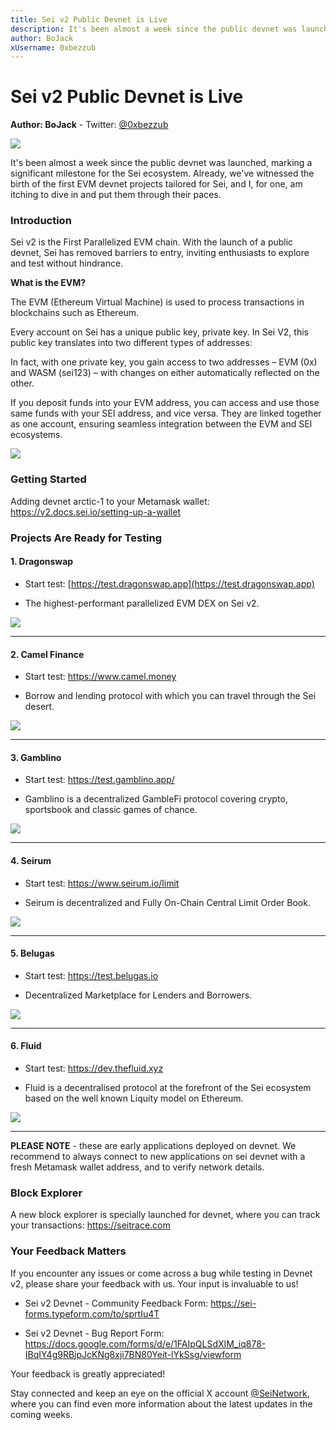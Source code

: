 ```yaml
---
title: Sei v2 Public Devnet is Live
description: It's been almost a week since the public devnet was launched, marking a significant milestone for the Sei ecosystem. Already, we've witnessed the birth of the first EVM devnet projects tailored for Sei, and we're ready to dive in and put them through their paces.
author: BoJack
xUsername: 0xbezzub
---
```


# Sei v2 Public Devnet is Live
**Author: BoJack**
    -   Twitter:  [@0xbezzub](https://twitter.com/0xbezzub)

![](https://lh7-us.googleusercontent.com/fbZKvGUSDa80lcBuLTzg2JOS2PPiZYvAYacyuJR8nwoRjRevQEE4Cb38Lp2CGnNILZHp-3I2la7DV8PHAmM4pWB0bDsOTl4RVF8ilLhSwLMxiNQ3uztUOXcHHn8cz2CLUixMSyjHXO2fZhgEnuBh3xU)

  

It's been almost a week since the public devnet was launched, marking a significant milestone for the Sei ecosystem. Already, we've witnessed the birth of the first EVM devnet projects tailored for Sei, and I, for one, am itching to dive in and put them through their paces.

  

### Introduction

  

Sei v2 is the First Parallelized EVM chain. With the launch of a public devnet, Sei has removed barriers to entry, inviting enthusiasts to explore and test without hindrance.

  

**What is the EVM?**

  

The EVM (Ethereum Virtual Machine) is used to process transactions in blockchains such as Ethereum.

  

Every account on Sei has a unique public key, private key. In Sei V2, this public key translates into two different types of addresses:

In fact, with one private key, you gain access to two addresses – EVM (0x) and WASM (sei123) – with changes on either automatically reflected on the other.

If you deposit funds into your EVM address, you can access and use those same funds with your SEI address, and vice versa. They are linked together as one account, ensuring seamless integration between the EVM and SEI ecosystems.

![](https://lh7-us.googleusercontent.com/8Vqvs9fYMsHKyf810E01jjnDxFhbnGAaYvmbSiyWsVGXcaiUZUsiuFpy1MykY01LFCwaLOoGnfHUGqaWRGKcB2N4SbVM9TOb3FQ_toO1CAfPsG8GMpNUMtC18WwbJIPJ3ponuuit041RS_uP12Ax3Tw)

  

### Getting Started  
  

Adding devnet arctic-1 to your Metamask wallet: https://v2.docs.sei.io/setting-up-a-wallet

  

### Projects Are Ready for Testing

  

#### 1. Dragonswap

-   Start test: [https://test.dragonswap.app](https://test.dragonswap.app)
    

  

-   The highest-performant parallelized EVM DEX on Sei v2.
    

![](https://lh7-us.googleusercontent.com/MzN8ktDIB3iKlrqF_a07H3qX_ZmGiu-IZzMy54isbRj-sOTw11-Ljbj-JdL0Dphk1gnDIPSxDtakUVT2_abeu-N2VFwZyFqKZQcnyJBvuyqTHguZA7Wzo13F04qOm9WlL-2NpBBYQugjD5AO4Vz9hXU)

***

#### 2. Camel Finance

  

-   Start test: https://www.camel.money
    

  

-   Borrow and lending protocol with which you can travel through the Sei desert.
    

![](https://lh7-us.googleusercontent.com/X8peUexp7ZxFfH0VCwove8Wj0NvcOe47fIg-r9dUaG2bUn_h_tehlmh1EtjQu0evNsPXZcXXejsIrtGKP_WFeT_fz4mZnxoEfdJSI3Gg8UFwiHcTRrd5MyNfFloX59BScZfn8Orw5_R3ftWoOLgldQU)

***

#### 3. Gamblino

  

-   Start test: https://test.gamblino.app/
    

  

-   Gamblino is a decentralized GambleFi protocol covering crypto, sportsbook and classic games of chance.
    

![](https://lh7-us.googleusercontent.com/OD-jERZO7qbMXLUGnV9eBE57rzF8FnNaIteDPueUmAi78aukkgxKQYALz81NguAZjcngHQNAy4XnzDS58-Nw5ixSyg7pupFbrlsEQvh3sGNDkSLUUwPZ49rxZJKTJtUKt7lY6A9M7iLrc6K9r9jL0r0)

***

#### 4. Seirum

  

-   Start test: https://www.seirum.io/limit
    

  

-   Seirum is decentralized and Fully On-Chain Central Limit Order Book.
    

![](https://lh7-us.googleusercontent.com/wEn1_kliGRfRRaMRcE7EvEocFLttRHaQDbWpJ76cFNzILB5PKMgu0A-FJ2iEdrrn0rEDwz0Bxef7AGIu6ux3fbe-aFr2NdyXaMOjO3R1D8xtyRbxwPZWN3DdMVn8ZzuL53RM8j0fHgDiwerVnPDg_ug)

***

#### 5. Belugas

  

-   Start test: https://test.belugas.io
    

  

-   Decentralized Marketplace for Lenders and Borrowers.
    

![](https://lh7-us.googleusercontent.com/pHUYxfyVc-QRwAgwQGeHkyZEAfG7BeH9Q8KKzrbW-A_lesF6e2U_mwQTVYjIAnDYZBN4Z162ej_1Tf_sUKJAC6kiA1IR2UPQtozL-HQqvLz8vYoZEus9meYT5rg52mVjnw95gmGD6fhne5785j1wcLs)

***

#### 6. Fluid

  

-   Start test: https://dev.thefluid.xyz
    

  

-   Fluid is a decentralised protocol at the forefront of the Sei ecosystem based on the well known Liquity model on Ethereum.
    

![](https://lh7-us.googleusercontent.com/hHxBPQ3sImb4VfCvbQublTzMDszAfcx1ySMWg6tpQsarUewc3n3DaaTQCCtgDWtY-mhGAoHshOH5YpCgIwcn8ce8tlJfEPzAVhq1YM8mOVlp5EIJICsCMj3ZEGUTMQo8WP0ZZsfHBEeXitqZovY4TE8)

***

  

**PLEASE NOTE** - these are early applications deployed on devnet. We recommend to always connect to new applications on sei devnet with a fresh Metamask wallet address, and to verify network details.

### Block Explorer  
  
A new block explorer is specially launched for devnet, where you can track your transactions: https://seitrace.com

### Your Feedback Matters

  

If you encounter any issues or come across a bug while testing in Devnet v2, please share your feedback with us. Your input is invaluable to us!

  

-   Sei v2 Devnet - Community Feedback Form: https://sei-forms.typeform.com/to/sprtIu4T
    
-   Sei v2 Devnet - Bug Report Form: https://docs.google.com/forms/d/e/1FAIpQLSdXIM_iq878-IBqIY4g9RBjpJcKNg8xji7BN80Yeit-lYkSsg/viewform
    

  

Your feedback is greatly appreciated!

  

Stay connected and keep an eye on the official X account [@SeiNetwork](https://twitter.com/SeiNetwork), where you can find even more information about the latest updates in the coming weeks.